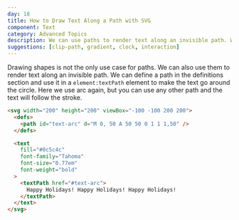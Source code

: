 ```yaml
---
day: 18
title: How to Draw Text Along a Path with SVG
component: Text
category: Advanced Topics
description: We can use paths to render text along an invisible path. We define a path in the definitions section and use it in a textPath element to make the text go around the circle.
suggestions: [clip-path, gradient, clock, interaction]
---
```



Drawing shapes is not the only use case for paths. We can also use them to render text along an invisible path. We can define a path in the definitions section and use it in a `element:textPath` element to make the text go around the circle. Here we use arc again, but you can use any other path and the text will follow the stroke.

<Final>

```html
<svg width="200" height="200" viewBox="-100 -100 200 200">
  <defs>
    <path id="text-arc" d="M 0, 50 A 50 50 0 1 1 1,50" />
  </defs>

  <text
    fill="#0c5c4c"
    font-family="Tahoma"
    font-size="0.77em"
    font-weight="bold"
  >
    <textPath href="#text-arc">
      Happy Holidays! Happy Holidays! Happy Holidays!
    </textPath>
  </text>
</svg>
```

</Final>
